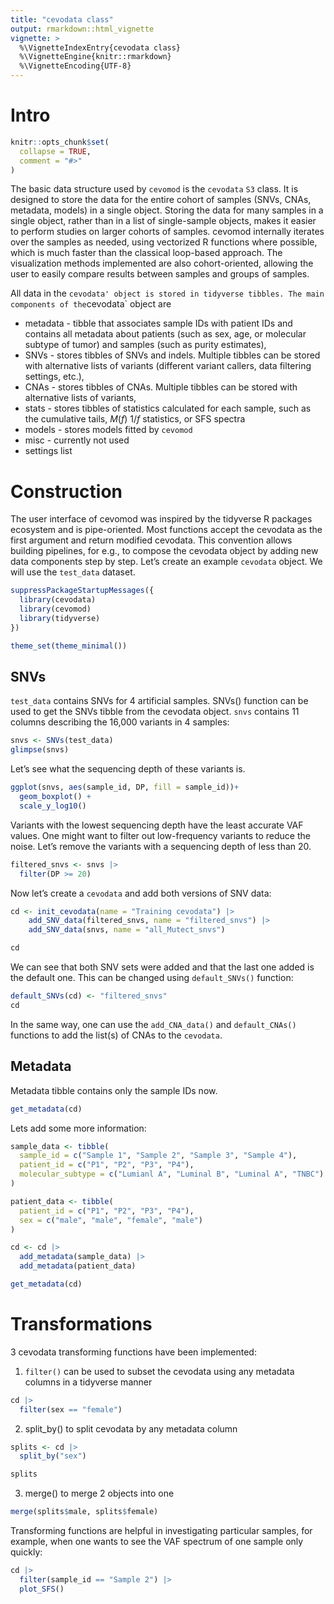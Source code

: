 ```yaml
---
title: "cevodata class"
output: rmarkdown::html_vignette
vignette: >
  %\VignetteIndexEntry{cevodata class}
  %\VignetteEngine{knitr::rmarkdown}
  %\VignetteEncoding{UTF-8}
---
```


# Intro

```r
knitr::opts_chunk$set(
  collapse = TRUE,
  comment = "#>"
)
```


The basic data structure used by `cevomod` is the `cevodata` `S3` class. It is designed to store the data for the entire cohort of samples (SNVs, CNAs, metadata, models) in a single object. Storing the data for many samples in a single object, rather than in a list of single-sample objects, makes it easier to perform studies on larger cohorts of samples. cevomod internally iterates over the samples as needed, using vectorized R functions where possible, which is much faster than the classical loop-based approach. The visualization methods implemented are also cohort-oriented, allowing the user to easily compare results between samples and groups of samples.

All data in the `cevodata' object is stored in tidyverse tibbles. The main components of the `cevodata` object are


- metadata - tibble that associates sample IDs with patient IDs and contains all metadata about patients (such as sex, age, or molecular subtype of tumor) and samples (such as purity estimates),
- SNVs - stores tibbles of SNVs and indels. Multiple tibbles can be stored with alternative lists of variants (different variant callers, data filtering settings, etc.),
- CNAs - stores tibbles of CNAs. Multiple tibbles can be stored with alternative lists of variants,
- stats - stores tibbles of statistics calculated for each sample, such as the cumulative tails, $M(f) ~ 1/f$ statistics, or SFS spectra
- models - stores models fitted by `cevomod`
- misc - currently not used
- settings list



# Construction

The user interface of cevomod was inspired by the tidyverse R packages ecosystem and is pipe-oriented. Most functions accept the cevodata as the first argument and return modified cevodata. This convention allows building pipelines, for e.g., to compose the cevodata object by adding new data components step by step. Let's create an example `cevodata` object. We will use the `test_data` dataset.


```r
suppressPackageStartupMessages({
  library(cevodata)
  library(cevomod)
  library(tidyverse)
})

theme_set(theme_minimal())
```

## SNVs


`test_data` contains SNVs for 4 artificial samples. SNVs() function can be used to get the SNVs tibble from the cevodata object. `snvs` contains 11 columns describing the 16,000 variants in 4 samples:

```r
snvs <- SNVs(test_data)
glimpse(snvs)
```


Let's see what the sequencing depth of these variants is.

```r
ggplot(snvs, aes(sample_id, DP, fill = sample_id))+
  geom_boxplot() +
  scale_y_log10()
```


Variants with the lowest sequencing depth have the least accurate VAF values. One might want to filter out low-frequency variants to reduce the noise. Let's remove the variants with a sequencing depth of less than 20.

```r
filtered_snvs <- snvs |> 
  filter(DP >= 20)
```


Now let's create a `cevodata` and add both versions of SNV data:  

```r
cd <- init_cevodata(name = "Training cevodata") |>
    add_SNV_data(filtered_snvs, name = "filtered_snvs") |> 
    add_SNV_data(snvs, name = "all_Mutect_snvs")

cd
```

We can see that both SNV sets were added and that the last one added is the default one. This can be changed using `default_SNVs()` function:

```r
default_SNVs(cd) <- "filtered_snvs"
cd
```

In the same way, one can use the `add_CNA_data()` and `default_CNAs()` functions to add the list(s) of CNAs to the `cevodata`.



## Metadata

Metadata tibble contains only the sample IDs now.

```r
get_metadata(cd)
```

Lets add some more information:

```r
sample_data <- tibble(
  sample_id = c("Sample 1", "Sample 2", "Sample 3", "Sample 4"),
  patient_id = c("P1", "P2", "P3", "P4"),
  molecular_subtype = c("Lumianl A", "Luminal B", "Luminal A", "TNBC")
)

patient_data <- tibble(
  patient_id = c("P1", "P2", "P3", "P4"),
  sex = c("male", "male", "female", "male")
)

cd <- cd |> 
  add_metadata(sample_data) |> 
  add_metadata(patient_data)
```


```r
get_metadata(cd)
```

# Transformations

3 cevodata transforming functions have been implemented:

1. `filter()` can be used to subset the cevodata using any metadata columns in a tidyverse manner

```r
cd |> 
  filter(sex == "female")
```

2. split_by() to split cevodata by any metadata column

```r
splits <- cd |> 
  split_by("sex")

splits
```

3. merge() to merge 2 objects into one

```r
merge(splits$male, splits$female)
```


Transforming functions are helpful in investigating particular samples, for example, when one wants to see the VAF spectrum of one sample only quickly:

```r
cd |> 
  filter(sample_id == "Sample 2") |> 
  plot_SFS()
```

